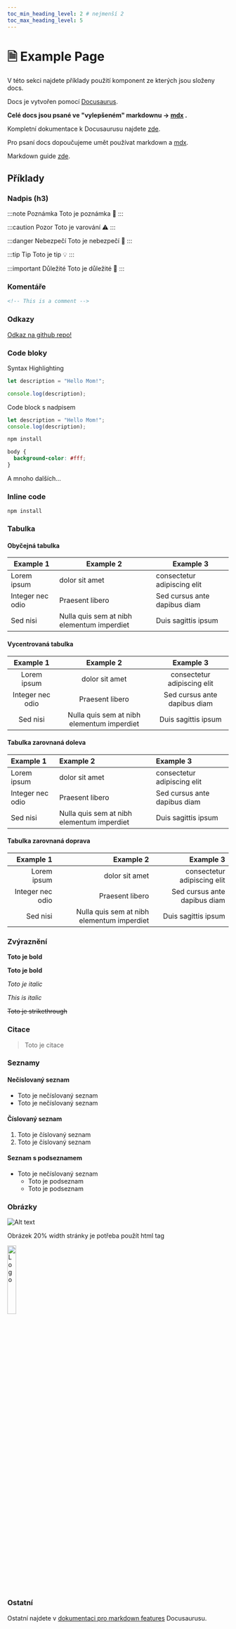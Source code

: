 ```yaml
---
toc_min_heading_level: 2 # nejmenší 2
toc_max_heading_level: 5
---
```

# 🗎 Example Page

V této sekci najdete příklady použití komponent ze kterých jsou složeny docs.

Docs je vytvořen pomocí [Docusaurus](https://docusaurus.io/).

**Celé docs jsou psané ve "vylepšeném" markdownu -> [mdx](https://mdxjs.com/) .**

Kompletní dokumentace k Docusaurusu najdete [zde](https://docusaurus.io/docs/category/guides).

Pro psaní docs dopoučujeme umět používat markdown a [mdx](https://mdxjs.com/).

Markdown guide [zde](https://www.markdownguide.org/getting-started/).

## Příklady

### Nadpis (h3)

:::note Poznámka
Toto je poznámka 📝
:::

:::caution Pozor
Toto je varování ⚠️
:::

:::danger Nebezpečí
Toto je nebezpečí 🚨
:::

:::tip Tip
Toto je tip 💡
:::

:::important Důležité
Toto je důležité 📌
:::

### Komentáře

<!-- This is a comment -->

```html
<!-- This is a comment -->
```

### Odkazy

[Odkaz na github repo!](https://github.com/SPSUL-DOCS/docs/)

### Code bloky

Syntax Highlighting

```js
let description = "Hello Mom!";

console.log(description);
```

Code block s nadpisem

```js title="src/index.js"
let description = "Hello Mom!";
console.log(description);
```

```bash 
npm install
```

```css
body {
  background-color: #fff;
}
```
A mnoho dalších...


### Inline code

`npm install`



### Tabulka

#### Obyčejná tabulka

| Example 1 | Example 2 | Example 3 |
| --- | --- | --- |
| Lorem ipsum | dolor sit amet | consectetur adipiscing elit |
| Integer nec odio | Praesent libero | Sed cursus ante dapibus diam |
| Sed nisi | Nulla quis sem at nibh elementum imperdiet | Duis sagittis ipsum |

#### Vycentrovaná tabulka

<!-- U tohodle si nejsem jistej :---: nebo :--: nebo :-: fakt nevim ale funguje vsechno takze I don't give a fuck -->

| Example 1 | Example 2 | Example 3 |
| :---: | :---: | :---: |
| Lorem ipsum | dolor sit amet | consectetur adipiscing elit |
| Integer nec odio | Praesent libero | Sed cursus ante dapibus diam |
| Sed nisi | Nulla quis sem at nibh elementum imperdiet | Duis sagittis ipsum |
#### Tabulka zarovnaná doleva

| Example 1 | Example 2 | Example 3 |
| :--- | :--- | :--- |
| Lorem ipsum | dolor sit amet | consectetur adipiscing elit |
| Integer nec odio | Praesent libero | Sed cursus ante dapibus diam |
| Sed nisi | Nulla quis sem at nibh elementum imperdiet | Duis sagittis ipsum |

#### Tabulka zarovnaná doprava

| Example 1 | Example 2 | Example 3 |
| ---: | ---: | ---: |
| Lorem ipsum | dolor sit amet | consectetur adipiscing elit |
| Integer nec odio | Praesent libero | Sed cursus ante dapibus diam |
| Sed nisi | Nulla quis sem at nibh elementum imperdiet | Duis sagittis ipsum |


### Zvýraznění

**Toto je bold**

__Toto je bold__

*Toto je italic*

_This is italic_

~~Toto je strikethrough~~

### Citace

> Toto je citace

### Seznamy

#### Nečíslovaný seznam

- Toto je nečíslovaný seznam
- Toto je nečíslovaný seznam

#### Číslovaný seznam

1. Toto je číslovaný seznam
2. Toto je číslovaný seznam

#### Seznam s podseznamem

- Toto je nečíslovaný seznam
  - Toto je podseznam
  - Toto je podseznam

### Obrázky

![Alt text](/img/spsul.webp)

Obrázek 20% width stránky je potřeba použít html tag

<img src="/img/spsul.webp" alt="Logo" width="20%" />


### Ostatní

Ostatní najdete v [dokumentaci pro markdown features](https://docusaurus.io/docs/markdown-features) Docusaurusu.
